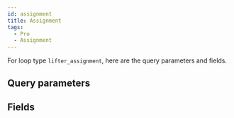 ```yaml
---
id: assignment
title: Assignment
tags:
  - Pro
  - Assignment
---
```


For loop type `lifter_assignment`, here are the query parameters and fields.

## Query parameters

<QueryArgsList args={json.query_args} />

## Fields

<FieldsList fields={json.fields} />
